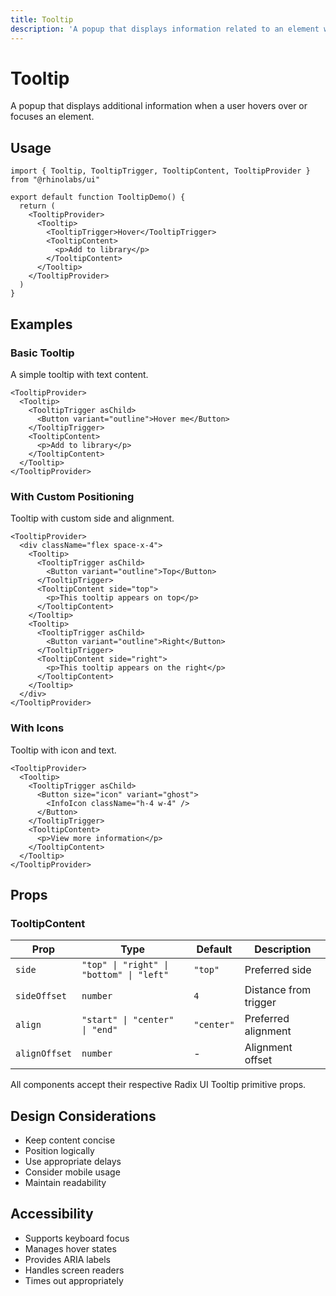```yaml
---
title: Tooltip
description: 'A popup that displays information related to an element when the element receives keyboard focus or the mouse hovers over it.'
---
```



# Tooltip

A popup that displays additional information when a user hovers over or focuses an element.

## Usage

```tsx
import { Tooltip, TooltipTrigger, TooltipContent, TooltipProvider } from "@rhinolabs/ui"

export default function TooltipDemo() {
  return (
    <TooltipProvider>
      <Tooltip>
        <TooltipTrigger>Hover</TooltipTrigger>
        <TooltipContent>
          <p>Add to library</p>
        </TooltipContent>
      </Tooltip>
    </TooltipProvider>
  )
}
```

## Examples

### Basic Tooltip

A simple tooltip with text content.

```tsx
<TooltipProvider>
  <Tooltip>
    <TooltipTrigger asChild>
      <Button variant="outline">Hover me</Button>
    </TooltipTrigger>
    <TooltipContent>
      <p>Add to library</p>
    </TooltipContent>
  </Tooltip>
</TooltipProvider>
```

### With Custom Positioning

Tooltip with custom side and alignment.

```tsx
<TooltipProvider>
  <div className="flex space-x-4">
    <Tooltip>
      <TooltipTrigger asChild>
        <Button variant="outline">Top</Button>
      </TooltipTrigger>
      <TooltipContent side="top">
        <p>This tooltip appears on top</p>
      </TooltipContent>
    </Tooltip>
    <Tooltip>
      <TooltipTrigger asChild>
        <Button variant="outline">Right</Button>
      </TooltipTrigger>
      <TooltipContent side="right">
        <p>This tooltip appears on the right</p>
      </TooltipContent>
    </Tooltip>
  </div>
</TooltipProvider>
```

### With Icons

Tooltip with icon and text.

```tsx
<TooltipProvider>
  <Tooltip>
    <TooltipTrigger asChild>
      <Button size="icon" variant="ghost">
        <InfoIcon className="h-4 w-4" />
      </Button>
    </TooltipTrigger>
    <TooltipContent>
      <p>View more information</p>
    </TooltipContent>
  </Tooltip>
</TooltipProvider>
```

## Props

### TooltipContent

| Prop | Type | Default | Description |
|------|------|---------|-------------|
| `side` | `"top" \| "right" \| "bottom" \| "left"` | `"top"` | Preferred side |
| `sideOffset` | `number` | `4` | Distance from trigger |
| `align` | `"start" \| "center" \| "end"` | `"center"` | Preferred alignment |
| `alignOffset` | `number` | - | Alignment offset |

All components accept their respective Radix UI Tooltip primitive props.

## Design Considerations

- Keep content concise
- Position logically
- Use appropriate delays
- Consider mobile usage
- Maintain readability

## Accessibility

- Supports keyboard focus
- Manages hover states
- Provides ARIA labels
- Handles screen readers
- Times out appropriately
